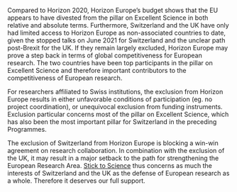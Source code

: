 Compared to Horizon 2020, Horizon Europe's budget shows that the EU appears to have divested from the pillar on Excellent Science in both relative and absolute terms.  Furthermore, Switzerland and the UK have only had limited access to Horizon Europe as non-associated countries to date, given the stopped talks on June 2021 for Switzerland and the unclear path post-Brexit for the UK. If they remain largely excluded, Horizon Europe may prove a step back in terms of global competitiveness for European research.  The two countries have been top participants in the pillar on Excellent Science and therefore important contributors to the competitiveness of European research.  

For researchers affiliated to Swiss institutions, the exclusion from Horizon Europe results in either unfavorable conditions of participation (eg. no project coordination), or unequivocal exclusion from funding instruments.  Exclusion particular concerns most of the pillar on Excellent Science, which has also been the most important pillar for Switzerland in the preceding Programmes.

The exclusion of Switzerland from Horizon Europe is blocking a win-win agreement on research collaboration.  In combination with the exclusion of the UK, it may result in a major setback to the path for strengthening the European Research Area. [Stick to Science](https://stick-to-science.eu) thus concerns as much the interests of Switzerland and the UK as the defense of European research as a whole.  Therefore it deserves our full support.
